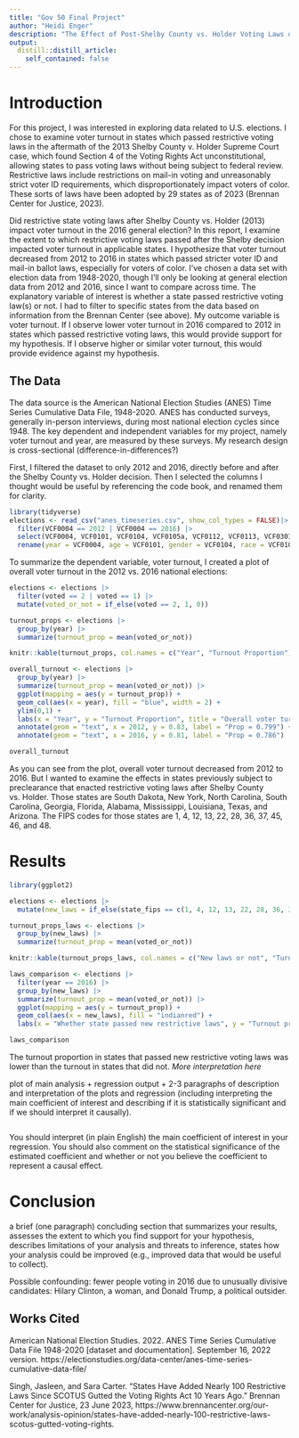 ```yaml
---
title: "Gov 50 Final Project"
author: "Heidi Enger"
description: "The Effect of Post-Shelby County vs. Holder Voting Laws on Voter Turnout"
output:
  distill::distill_article:
    self_contained: false
---
```


# Introduction

For this project, I was interested in exploring data related to U.S. elections. I chose to examine voter turnout in states which passed restrictive voting laws in the aftermath of the 2013 Shelby County v. Holder Supreme Court case, which found Section 4 of the Voting Rights Act unconstitutional, allowing states to pass voting laws without being subject to federal review. Restrictive laws include restrictions on mail-in voting and unreasonably strict voter ID requirements, which disproportionately impact voters of color. These sorts of laws have been adopted by 29 states as of 2023 (Brennan Center for Justice, 2023).

Did restrictive state voting laws after Shelby County vs. Holder (2013) impact voter turnout in the 2016 general election? In this report, I examine the extent to which restrictive voting laws passed after the Shelby decision impacted voter turnout in applicable states. I hypothesize that voter turnout decreased from 2012 to 2016 in states which passed stricter voter ID and mail-in ballot laws, especially for voters of color. I've chosen a data set with election data from 1948-2020, though I'll only be looking at general election data from 2012 and 2016, since I want to compare across time. The explanatory variable of interest is whether a state passed restrictive voting law(s) or not. I had to filter to specific states from the data based on information from the Brennan Center (see above). My outcome variable is voter turnout. If I observe lower voter turnout in 2016 compared to 2012 in states which passed restrictive voting laws, this would provide support for my hypothesis. If I observe higher or similar voter turnout, this would provide evidence against my hypothesis. 

## The Data 
The data source is the American National Election Studies (ANES) Time Series Cumulative Data File, 1948-2020. ANES has conducted surveys, generally in-person interviews, during most national election cycles since 1948. The key dependent and independent variables for my project, namely voter turnout and year, are measured by these surveys. My research design is cross-sectional (difference-in-differences?)

First, I filtered the dataset to only 2012 and 2016, directly before and after the Shelby County vs. Holder decision. Then I selected the columns I thought would be useful by referencing the code book, and renamed them for clarity. 

```r
library(tidyverse)
elections <- read_csv("anes_timeseries.csv", show_col_types = FALSE)|>
  filter(VCF0004 == 2012 | VCF0004 == 2016) |>
  select(VCF0004, VCF0101, VCF0104, VCF0105a, VCF0112, VCF0113, VCF0301, VCF0310, VCF0701, VCF0702, VCF0703, VCF0748, VCF0750, VCF0803, VCF0901a, VCF9150) |>
  rename(year = VCF0004, age = VCF0101, gender = VCF0104, race = VCF0105a, region = VCF0112, poli_south = VCF0113, party = VCF0301, interest = VCF0310, registered = VCF0701, voted = VCF0702, turnout_summary = VCF0703, vote_day = VCF0748, vote_method = VCF0750, lib_scale = VCF0803, state_fips = VCF0901a)

```
To summarize the dependent variable, voter turnout, I created a plot of overall voter turnout in the 2012 vs. 2016 national elections:

```r
elections <- elections |>
  filter(voted == 2 | voted == 1) |>
  mutate(voted_or_not = if_else(voted == 2, 1, 0))

turnout_props <- elections |>
  group_by(year) |>
  summarize(turnout_prop = mean(voted_or_not))

knitr::kable(turnout_props, col.names = c("Year", "Turnout Proportion"))

overall_turnout <- elections |>
  group_by(year) |>
  summarize(turnout_prop = mean(voted_or_not)) |>
  ggplot(mapping = aes(y = turnout_prop)) +
  geom_col(aes(x = year), fill = "blue", width = 2) +
  ylim(0,1) +
  labs(x = "Year", y = "Turnout Proportion", title = "Overall voter turnout in 2012 vs. 2016") +
  annotate(geom = "text", x = 2012, y = 0.83, label = "Prop = 0.799") +
  annotate(geom = "text", x = 2016, y = 0.81, label = "Prop = 0.786")

overall_turnout
```
As you can see from the plot, overall voter turnout decreased from 2012 to 2016. But I wanted to examine the effects in states previously subject to preclearance that enacted restrictive voting laws after Shelby County vs. Holder. Those states are South Dakota, New York, North Carolina, South Carolina, Georgia, Florida, Alabama, Mississippi, Louisiana, Texas, and Arizona. The FIPS codes for those states are 1, 4, 12, 13, 22, 28, 36, 37, 45, 46, and 48. 

# Results

```r
library(ggplot2)

elections <- elections |>
  mutate(new_laws = if_else(state_fips == c(1, 4, 12, 13, 22, 28, 36, 37, 45, 46, 48), "Restrictive laws", "No new laws"))

turnout_props_laws <- elections |>
  group_by(new_laws) |>
  summarize(turnout_prop = mean(voted_or_not))

knitr::kable(turnout_props_laws, col.names = c("New laws or not", "Turnout Proportion"))

laws_comparison <- elections |>
  filter(year == 2016) |>
  group_by(new_laws) |>
  summarize(turnout_prop = mean(voted_or_not)) |>
  ggplot(mapping = aes(y = turnout_prop)) +
  geom_col(aes(x = new_laws), fill = "indianred") +
  labs(x = "Whether state passed new restrictive laws", y = "Turnout proportion", title = "Turnout in states that passed restrictive laws vs. states with no new laws") 

laws_comparison

```
The turnout proportion in states that passed new restrictive voting laws was lower than the turnout in states that did not. *More interpretation here*

plot of main analysis + regression output + 2-3 paragraphs of description and interpretation of the plots and regression (including interpreting the main coefficient of interest and describing if it is statistically significant and if we should interpret it causally). 

```r

```

You should interpret (in plain English) the main coefficient of interest in your regression. You should also comment on the statistical significance of the estimated coefficient and whether or not you believe the coefficient to represent a causal effect.

# Conclusion
a brief (one paragraph) concluding section that summarizes your results, 
assesses the extent to which you find support for your hypothesis, 
describes limitations of your analysis and threats to inference, 
states how your analysis could be improved (e.g., improved data that would be useful to collect).

Possible confounding: fewer people voting in 2016 due to unusually divisive candidates: Hilary Clinton, a woman, and Donald Trump, a political outsider. 

## Works Cited
American National Election Studies. 2022. ANES Time Series Cumulative Data File 1948-2020 [dataset and documentation]. September 16, 2022 version. https://electionstudies.org/data-center/anes-time-series-cumulative-data-file/

Singh, Jasleen, and Sara Carter. “States Have Added Nearly 100 Restrictive Laws Since SCOTUS Gutted the Voting Rights Act 10 Years Ago.” Brennan Center for Justice, 23 June 2023, https://www.brennancenter.org/our-work/analysis-opinion/states-have-added-nearly-100-restrictive-laws-scotus-gutted-voting-rights.



